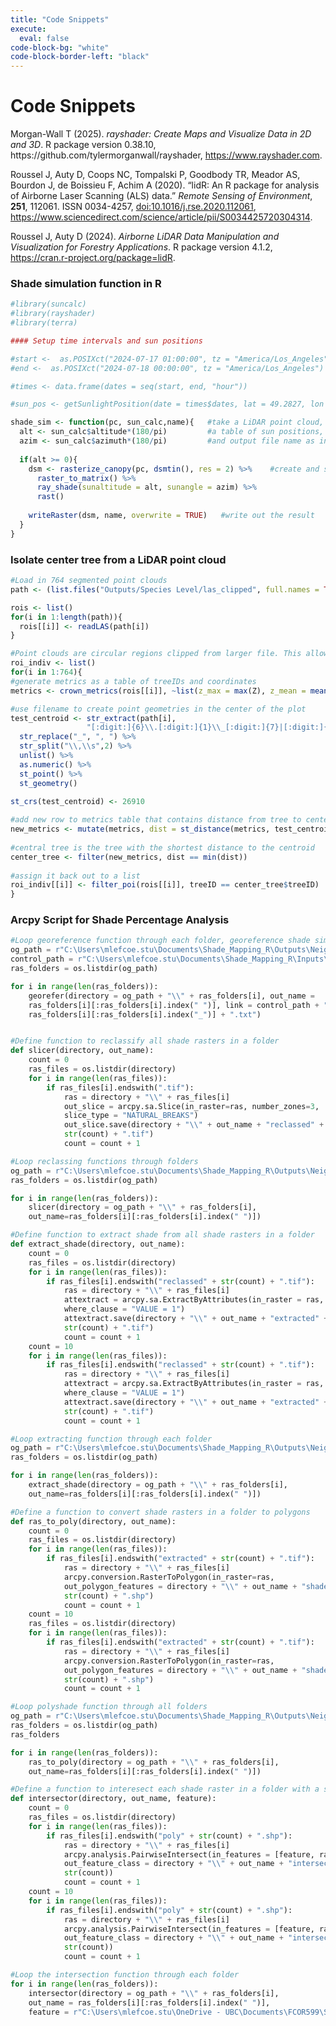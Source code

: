 ```yaml
---
title: "Code Snippets"
execute: 
  eval: false
code-block-bg: "white"
code-block-border-left: "black"
---
```


# Code Snippets

Morgan-Wall T (2025). *rayshader: Create Maps and Visualize Data in 2D and 3D*. R package version 0.38.10, https://github.com/tylermorganwall/rayshader, [https://www.rayshader.com](https://www.rayshader.com/).

Roussel J, Auty D, Coops NC, Tompalski P, Goodbody TR, Meador AS, Bourdon J, de Boissieu F, Achim A (2020). “lidR: An R package for analysis of Airborne Laser Scanning (ALS) data.” *Remote Sensing of Environment*, **251**, 112061. ISSN 0034-4257, [doi:10.1016/j.rse.2020.112061](https://doi.org/10.1016/j.rse.2020.112061), <https://www.sciencedirect.com/science/article/pii/S0034425720304314>.

Roussel J, Auty D (2024). *Airborne LiDAR Data Manipulation and Visualization for Forestry Applications*. R package version 4.1.2, <https://cran.r-project.org/package=lidR>.

### Shade simulation function in R

```r
#library(suncalc)
#library(rayshader)
#library(terra)

#### Setup time intervals and sun positions

#start <-  as.POSIXct("2024-07-17 01:00:00", tz = "America/Los_Angeles")
#end <-  as.POSIXct("2024-07-18 00:00:00", tz = "America/Los_Angeles")

#times <- data.frame(dates = seq(start, end, "hour"))

#sun_pos <- getSunlightPosition(date = times$dates, lat = 49.2827, lon = -123.1207)

shade_sim <- function(pc, sun_calc,name){   #take a LiDAR point cloud,
  alt <- sun_calc$altitude*(180/pi)         #a table of sun positions,
  azim <- sun_calc$azimuth*(180/pi)         #and output file name as inputs
  
  if(alt >= 0){
    dsm <- rasterize_canopy(pc, dsmtin(), res = 2) %>%    #create and shade a dsm
      raster_to_matrix() %>% 
      ray_shade(sunaltitude = alt, sunangle = azim) %>% 
      rast()
  
    writeRaster(dsm, name, overwrite = TRUE)   #write out the result
  }
}

```

### Isolate center tree from a LiDAR point cloud

```r
#Load in 764 segmented point clouds
path <- (list.files("Outputs/Species Level/las_clipped", full.names = TRUE))

rois <- list()
for(i in 1:length(path)){
  rois[[i]] <- readLAS(path[i])
}

#Point clouds are circular regions clipped from larger file. This allowed for the center coordinates to be included in the filename and used in isolating the central tree below
roi_indiv <- list()
for(i in 1:764){
#generate metrics as a table of treeIDs and coordinates
metrics <- crown_metrics(rois[[i]], ~list(z_max = max(Z), z_mean = mean(Z)))

#use filename to create point geometries in the center of the plot
test_centroid <- str_extract(path[i], 
                 "[:digit:]{6}\\.[:digit:]{1}\\_[:digit:]{7}|[:digit:]{6}\\_[:digit:]{7}") %>%
  str_replace("_", ", ") %>%
  str_split("\\,\\s",2) %>%
  unlist() %>%
  as.numeric() %>%
  st_point() %>%
  st_geometry()

st_crs(test_centroid) <- 26910
  
#add new row to metrics table that contains distance from tree to center
new_metrics <- mutate(metrics, dist = st_distance(metrics, test_centroid))
  
#central tree is the tree with the shortest distance to the centroid
center_tree <- filter(new_metrics, dist == min(dist))
  
#assign it back out to a list
roi_indiv[[i]] <- filter_poi(rois[[i]], treeID == center_tree$treeID)
}
```

### Arcpy Script for Shade Percentage Analysis

``` python
#Loop georeference function through each folder, georeference shade simulation outputs
og_path = r"C:\Users\mlefcoe.stu\Documents\Shade_Mapping_R\Outputs\Neighbourhood Level"
control_path = r"C:\Users\mlefcoe.stu\Documents\Shade_Mapping_R\Inputs\Control_Points"
ras_folders = os.listdir(og_path)

for i in range(len(ras_folders)):
    georefer(directory = og_path + "\\" + ras_folders[i], out_name =
    ras_folders[i][:ras_folders[i].index(" ")], link = control_path + "\\" +
    ras_folders[i][:ras_folders[i].index("_")] + ".txt")


#Define function to reclassify all shade rasters in a folder
def slicer(directory, out_name):
    count = 0
    ras_files = os.listdir(directory)
    for i in range(len(ras_files)):
        if ras_files[i].endswith(".tif"):
            ras = directory + "\\" + ras_files[i]
            out_slice = arcpy.sa.Slice(in_raster=ras, number_zones=3, 
            slice_type = "NATURAL_BREAKS")
            out_slice.save(directory + "\\" + out_name + "reclassed" + 
            str(count) + ".tif")
            count = count + 1

#Loop reclassing functions through folders
og_path = r"C:\Users\mlefcoe.stu\Documents\Shade_Mapping_R\Outputs\Neighbourhood Level"
ras_folders = os.listdir(og_path)

for i in range(len(ras_folders)):
    slicer(directory = og_path + "\\" + ras_folders[i], 
    out_name=ras_folders[i][:ras_folders[i].index(" ")])

#Define function to extract shade from all shade rasters in a folder
def extract_shade(directory, out_name):
    count = 0
    ras_files = os.listdir(directory)
    for i in range(len(ras_files)):
        if ras_files[i].endswith("reclassed" + str(count) + ".tif"):
            ras = directory + "\\" + ras_files[i]
            attextract = arcpy.sa.ExtractByAttributes(in_raster = ras,
            where_clause = "VALUE = 1")
            attextract.save(directory + "\\" + out_name + "extracted" + 
            str(count) + ".tif")
            count = count + 1
    count = 10
    for i in range(len(ras_files)):
        if ras_files[i].endswith("reclassed" + str(count) + ".tif"):
            ras = directory + "\\" + ras_files[i]
            attextract = arcpy.sa.ExtractByAttributes(in_raster = ras,
            where_clause = "VALUE = 1")
            attextract.save(directory + "\\" + out_name + "extracted" + 
            str(count) + ".tif")
            count = count + 1

#Loop extracting function through each folder
og_path = r"C:\Users\mlefcoe.stu\Documents\Shade_Mapping_R\Outputs\Neighbourhood Level"
ras_folders = os.listdir(og_path)

for i in range(len(ras_folders)):
    extract_shade(directory = og_path + "\\" + ras_folders[i], 
    out_name=ras_folders[i][:ras_folders[i].index(" ")])

#Define a function to convert shade rasters in a folder to polygons
def ras_to_poly(directory, out_name):
    count = 0
    ras_files = os.listdir(directory)
    for i in range(len(ras_files)):
        if ras_files[i].endswith("extracted" + str(count) + ".tif"):
            ras = directory + "\\" + ras_files[i]
            arcpy.conversion.RasterToPolygon(in_raster=ras, 
            out_polygon_features = directory + "\\" + out_name + "shade_poly" +
            str(count) + ".shp")
            count = count + 1
    count = 10
    ras_files = os.listdir(directory)
    for i in range(len(ras_files)):
        if ras_files[i].endswith("extracted" + str(count) + ".tif"):
            ras = directory + "\\" + ras_files[i]
            arcpy.conversion.RasterToPolygon(in_raster=ras, 
            out_polygon_features = directory + "\\" + out_name + "shade_poly" +
            str(count) + ".shp")
            count = count + 1

#Loop polyshade function through all folders
og_path = r"C:\Users\mlefcoe.stu\Documents\Shade_Mapping_R\Outputs\Neighbourhood Level"
ras_folders = os.listdir(og_path)
ras_folders

for i in range(len(ras_folders)):
    ras_to_poly(directory = og_path + "\\" + ras_folders[i], 
    out_name=ras_folders[i][:ras_folders[i].index(" ")])

#Define a function to interesect each shade raster in a folder with a specified feature class
def intersector(directory, out_name, feature):
    count = 0
    ras_files = os.listdir(directory)
    for i in range(len(ras_files)):
        if ras_files[i].endswith("poly" + str(count) + ".shp"):
            ras = directory + "\\" + ras_files[i]
            arcpy.analysis.PairwiseIntersect(in_features = [feature, ras],
            out_feature_class = directory + "\\" + out_name + "intersected" +
            str(count))
            count = count + 1
    count = 10
    for i in range(len(ras_files)):
        if ras_files[i].endswith("poly" + str(count) + ".shp"):
            ras = directory + "\\" + ras_files[i]
            arcpy.analysis.PairwiseIntersect(in_features = [feature, ras],
            out_feature_class = directory + "\\" + out_name + "intersected" +
            str(count))
            count = count + 1

#Loop the intersection function through each folder
for i in range(len(ras_folders)):
    intersector(directory = og_path + "\\" + ras_folders[i], 
    out_name = ras_folders[i][:ras_folders[i].index(" ")], 
    feature = r"C:\Users\mlefcoe.stu\OneDrive - UBC\Documents\FCOR599\Shade         Mapping\building_polygons.shp")
```
